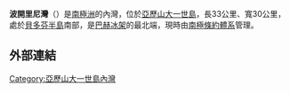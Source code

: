 {{Coord|71|50|S|72|20|W|source:GNIS|display=title}}

'''波開里尼灣'''（{{lang-en|Boccherini Inlet}}）是[[南極洲|南極洲]]的內灣，位於[[亞歷山大一世島|亞歷山大一世島]]，長33公里、寬30公里，處於[[貝多芬半島|貝多芬半島]]南部，是[[巴赫冰架|巴赫冰架]]的最北端，現時由[[南極條約體系|南極條約體系]]管理。

==外部連結==
{{cite gnis | type = antarid | id = 1575| name = Boccherini Inlet | accessdate = 2011-07-27}}

{{DEFAULTSORT:Boccherini Inlet}}
[[Category:亞歷山大一世島內灣|Category:亞歷山大一世島內灣]]


{{AlexanderIsland-geo-stub}}